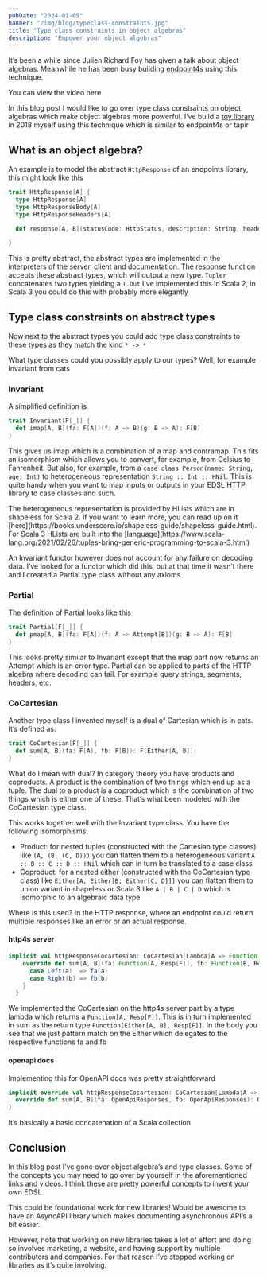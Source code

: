 ```yaml
---
pubDate: "2024-01-05"
banner: "/img/blog/typeclass-constraints.jpg"
title: "Type class constraints in object algebras"
description: "Empower your object algebras"
---
```


It’s been a while since Julien Richard Foy has given a talk about object algebras. Meanwhile he has been busy building [endpoint4s](https://github.com/endpoints4s/endpoints4s/) using this technique.

You can view the video here

<YouTubePlayer 
      videoId="snbsYyBS4Bs" 
      title="Object algebras"
      autoplay={false} muted={false} />

In this blog post I would like to go over type class constraints on object algebras which make object algebras more powerful. I’ve build a [toy library](https://github.com/Fristi/itinere) in 2018 myself using this technique which is similar to endpoint4s or tapir

## What is an object algebra?

An example is to model the abstract `HttpResponse` of an endpoints library, this might look like this

```scala
trait HttpResponse[A] {
  type HttpResponse[A]
  type HttpResponseBody[A]
  type HttpResponseHeaders[A]

  def response[A, B](statusCode: HttpStatus, description: String, headers: HttpResponseHeaders[A] = emptyResponseHeaders, entity: HttpResponseEntity[B])(implicit T: Tupler[A, B]): HttpResponse[T.Out]

}
```

This is pretty abstract, the abstract types are implemented in the interpreters of the server, client and documentation. The response function accepts these abstract types, which will output a new type. `Tupler` concatenates two types yielding a `T.Out` I’ve implemented this in Scala 2, in Scala 3 you could do this with probably more elegantly

## Type class constraints on abstract types

Now next to the abstract types you could add type class constraints to these types as they match the kind `* -> *`

What type classes could you possibly apply to our types? Well, for example Invariant from cats

### Invariant

A simplified definition is

```scala
trait Invariant[F[_]] {
  def imap[A, B](fa: F[A])(f: A => B)(g: B => A): F[B]
}
```

This gives us imap which is a combination of a map and contramap. This fits an isomorphism which allows you to convert, for example, from Celsius to Fahrenheit. But also, for example, from a `case class Person(name: String, age: Int)` to heterogeneous representation `String :: Int :: HNil`. This is quite handy when you want to map inputs or outputs in your EDSL HTTP library to case classes and such.

<Aside variant="tip">
  The heterogeneous representation is provided by HLists which are in shapeless for Scala 2.
  If you want to learn more, you can read up on it
  [here](https://books.underscore.io/shapeless-guide/shapeless-guide.html). For
  Scala 3 HLists are built into the
  [language](https://www.scala-lang.org/2021/02/26/tuples-bring-generic-programming-to-scala-3.html)
</Aside>

An Invariant functor however does not account for any failure on decoding data. I’ve looked for a functor which did this, but at that time it wasn’t there and I created a Partial type class without any axioms

### Partial

The definition of Partial looks like this

```scala
trait Partial[F[_]] {
  def pmap[A, B](fa: F[A])(f: A => Attempt[B])(g: B => A): F[B]
}
```

This looks pretty similar to Invariant except that the map part now returns an Attempt which is an error type. Partial can be applied to parts of the HTTP algebra where decoding can fail. For example query strings, segments, headers, etc.

### CoCartesian

Another type class I invented myself is a dual of Cartesian which is in cats. It’s defined as:

```scala
trait CoCartesian[F[_]] {
  def sum[A, B](fa: F[A], fb: F[B]): F[Either[A, B]]
}
```

What do I mean with dual? In category theory you have products and coproducts. A product is the combination of two things which end up as a tuple. The dual to a product is a coproduct which is the combination of two things which is either one of these. That’s what been modeled with the CoCartesian type class.

This works together well with the Invariant type class. You have the following isomorphisms:

- Product: for nested tuples (constructed with the Cartesian type classes) like `(A, (B, (C, D)))` you can flatten them to a heterogeneous variant `A :: B :: C :: D :: HNil` which can in turn be translated to a case class
- Coproduct: for a nested either (constructed with the CoCartesian type class) like `Either[A, Either[B, Either[C, D]]]` you can flatten them to union variant in shapeless or Scala 3 like `A | B | C | D` which is isomorphic to an algebraic data type

Where is this used? In the HTTP response, where an endpoint could return multiple responses like an error or an actual response.

#### http4s server

```scala
implicit val httpResponseCocartesian: CoCartesian[Lambda[A => Function[A, Resp[F]]]] = new CoCartesian[Function[?, Resp[F]]] {
    override def sum[A, B](fa: Function[A, Resp[F]], fb: Function[B, Resp[F]]): Function[Either[A, B], Resp[F]] = {
      case Left(a)  => fa(a)
      case Right(b) => fb(b)
    }
  }
```

We implemented the CoCartesian on the http4s server part by a type lambda which returns a `Function[A, Resp[F]]`. This is in turn implemented in sum as the return type `Function[Either[A, B], Resp[F]]`. In the body you see that we just pattern match on the Either which delegates to the respective functions fa and fb

#### openapi docs

Implementing this for OpenAPI docs was pretty straightforward

```scala
implicit override val httpResponseCocartesian: CoCartesian[Lambda[A => OpenApiResponses]] = new CoCartesian[Lambda[A => OpenApiResponses]] {
  override def sum[A, B](fa: OpenApiResponses, fb: OpenApiResponses): OpenApiResponses = OpenApiResponses(fa.byStatusCode ++ fb.byStatusCode)
}
```

It’s basically a basic concatenation of a Scala collection

## Conclusion

In this blog post I’ve gone over object algebra’s and type classes. Some of the concepts you may need to go over by yourself in the aforementioned links and videos. I think these are pretty powerful concepts to invent your own EDSL.

This could be foundational work for new libraries! Would be awesome to have an AsyncAPI library which makes documenting asynchronous API’s a bit easier.

However, note that working on new libraries takes a lot of effort and doing so involves marketing, a website, and having support by multiple contributors and companies. For that reason I’ve stopped working on libraries as it’s quite involving.
